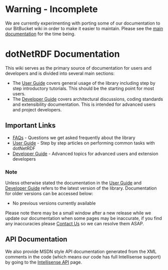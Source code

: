 = Warning - Incomplete = 

We are currently experimenting with porting some of our documentation to our BitBucket wiki in order to make it easier to maintain.  Please see the [[http://www.dotnetrdf.org?content.asp?pageID=dotNetRDF%20API|main documentation]] for the time being.

= dotNetRDF Documentation =

This wiki serves as the primary source of documentation for users and developers and is divided into several main sections:

* The [[User Guide]] covers general usage of the library including step by step introductory tutorials.  This should be the starting point for most users.
* The [[Developer Guide]] covers architectural discussions, coding standards and extensibility documentation.  This is intended for advanced users and project developers.

== Important Links ==

* [[FAQs]] - Questions we get asked frequently about the library
* [[User Guide]] - Step by step articles on performing common tasks with dotNetRDF
* [[Developer Guide]] - Advanced topics for advanced users and extension developers

=== Note ===

Unless otherwise stated the documentation in the [[User Guide]] and [[Developer Guide]] refers to the latest version of the library.  Documentation for older versions can be accessed below:

* No previous versions currently available

Please note there may be a small window after a new release while we update our documentation when some pages may be inaccurate, if you find any inaccuracies please [[Contact Us]] so we can resolve them ASAP.

== API Documentation ==

We also provide MSDN style API documentation generated from the XML comments in the code (which means our code has full Intellisense support) by going to the [[http://www.dotnetrdf.org/api/|Intellisense API]] page.